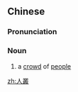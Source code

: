 {{also|人丛}}
==Chinese==
{{zh-forms|s=人丛}}

===Pronunciation===
{{zh-pron
|m=réncóng
|cat=n
}}

===Noun===
{{zh-noun}}

# a [[crowd]] of [[people]]

[[zh:人叢]]